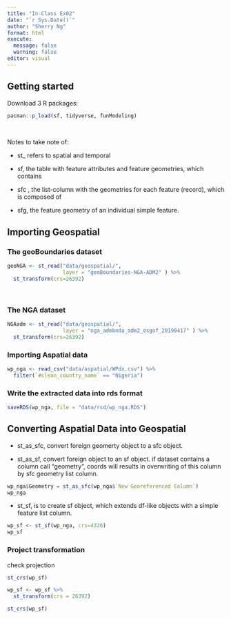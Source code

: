 ```yaml
---
title: "In-Class Ex02"
date: "`r Sys.Date()`"
author: "Sherry Ng"
format: html
execute: 
  message: false
  warning: false
editor: visual
---
```


## Getting started

Download 3 R packages:

```r
pacman::p_load(sf, tidyverse, funModeling)
```

<br>

Notes to take note of:

-   st\_ refers to spatial and temporal

-   sf, the table with feature attributes and feature geometries, which contains

-   sfc , the list-column with the geometries for each feature (record), which is composed of

-   sfg, the feature geometry of an individual simple feature.

## Importing Geospatial

### The geoBoundaries dataset

```r
geoNGA <- st_read("data/geospatial/",
                  layer = "geoBoundaries-NGA-ADM2" ) %>%
  st_transform(crs=26392)
```

<br>

### The NGA dataset

```r
NGAadm <- st_read("data/geospatial/",
                  layer = "nga_admbnda_adm2_osgof_20190417" ) %>%
  st_transform(crs=26392)
```

### Importing Aspatial data

```r
wp_nga <- read_csv("data/aspatial/WPdx.csv") %>%
  filter(`#clean_country_name` == "Nigeria")
```

### Write the extracted data into rds format

```r
saveRDS(wp_nga, file = "data/rsd/wp_nga.RDS") 
```

##  Converting Aspatial Data into Geospatial 

-   st_as_sfc, convert foreign geomerty object to a sfc object.

-   st_as_sf, convert foreign object to an sf object. if dataset contains a column call "geometry", coords will results in overwriting of this column by sfc geometry list column.

```r
wp_nga$Geometry = st_as_sfc(wp_nga$`New Georeferenced Column`)
wp_nga
```

-   st_sf, is to create sf object, which extends df-like objects with a simple feature list column.

```r
wp_sf <- st_sf(wp_nga, crs=4326)
wp_sf
```

### Project transformation 

check projection

```r
st_crs(wp_sf)
```

```r
wp_sf <- wp_sf %>%
  st_transform(crs = 26392)
```

```r
st_crs(wp_sf)
```
